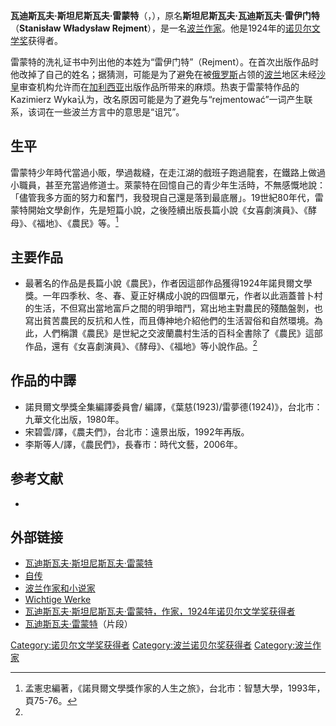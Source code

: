 {{Infobox Biography
| subject_name   = 瓦迪斯瓦夫·雷蒙特
| image_name     = Wyczolkowski-portretReymonta.jpg|frame|right
| image_size     = 
| image_caption  =  
| date_of_birth  = 1841年6月6日
| place_of_birth = Kobiele Wielkie
| date_of_death  = {{death date and age|1910|5|18|1841|6|6|df=y}}
| place_of_death = [[華沙|華沙]]
| occupation     = [[小說家|小說家]]
}}


'''瓦迪斯瓦夫·斯坦尼斯瓦夫·雷蒙特'''（{{lang|pl|'''Władysław Stanisław Reymont'''}}，{{bd|1868年|5月7日|1925年|12月5日|catIdx=R}}），原名'''斯坦尼斯瓦夫·瓦迪斯瓦夫·雷伊门特'''（'''Stanisław Władysław Rejment'''），是一名[[波兰语作家列表|波兰作家]]。他是1924年的[[诺贝尔文学奖|诺贝尔文学奖]]获得者。

雷蒙特的洗礼证书中列出他的本姓为“雷伊门特”（Rejment）。在首次出版作品时他改掉了自己的姓名；据猜测，可能是为了避免在被[[俄罗斯|俄罗斯]]占领的[[波兰|波兰]]地区未经[[沙皇|沙皇]]审查机构允许而在[[加利西亚_(中欧)|加利西亚]]出版作品所带来的麻烦。热衷于雷蒙特作品的Kazimierz Wyka认为，改名原因可能是为了避免与“rejmentować”一词产生联系，该词在一些波兰方言中的意思是“诅咒”。

==生平==
雷蒙特少年時代當過小販，學過裁縫，在走江湖的戲班子跑過龍套，在鐵路上做過小職員，甚至充當過修道士。萊蒙特在回憶自己的青少年生活時，不無感慨地說：「儘管我多方面的努力和奮鬥，我發現自己還是落到最底層」。19世紀80年代，雷蒙特開始文學創作，先是短篇小說，之後陸續出版長篇小說《女喜劇演員》、《酵母》、《福地》、《農民》等。<ref name="name">孟憲忠編著，《諾貝爾文學獎作家的人生之旅》，台北市：智慧大學，1993年，頁75-76。</ref>

==主要作品==
*最著名的作品是長篇小說《農民》，作者因這部作品獲得1924年諾貝爾文學獎。一年四季秋、冬、春、夏正好構成小說的四個單元，作者以此涵蓋普卜村的生活，不但寫出當地富戶之間的明爭暗鬥，寫出地主對農民的殘酷盤剝，也寫出貧苦農民的反抗和人性，而且傳神地介紹他們的生活習俗和自然環境。為此，人們稱讚《農民》是世紀之交波蘭農村生活的百科全書除了《農民》這部作品，還有《女喜劇演員》、《酵母》、《福地》等小說作品。<ref name="name" />

==作品的中譯==
*諾貝爾文學獎全集編譯委員會/ 編譯，《葉慈(1923)/雷夢德(1924)》，台北市：九華文化出版，1980年。
*宋碧雲/譯，《農夫們》，台北市：遠景出版，1992年再版。
*李斯等人/譯，《農民們》，長春市：時代文藝，2006年。

== 参考文献 ==
<references />
<div class="references-small">
* {{cite web|url=http://nobelprize.org/nobel_prizes/literature/laureates/1924/reymont-autobio.html|title=Wladyslaw Reymont - Autobiography|trans_title=瓦迪斯瓦夫·雷蒙特的自传|publisher=诺贝尔奖网站|accessdate=2007年10月30日|archive-date=2013年1月3日|archive-url=https://web.archive.org/web/20130103215326/http://www.nobelprize.org/nobel_prizes/literature/laureates/1924/reymont-autobio.html|dead-url=no}}
</div>

== 外部链接 ==
{{commons|Władysław Reymont|瓦迪斯瓦夫·雷蒙特}}
* [https://web.archive.org/web/20110514005921/http://www.awardt.com/info/Reymont/ 瓦迪斯瓦夫·斯坦尼斯瓦夫·雷蒙特] 
* [https://web.archive.org/web/20120204034937/http://www.awardt.com/info/Reymont2/ 自传] 
* [https://web.archive.org/web/20070928005818/http://www.awardt.com/info/Reymont3/ 波兰作家和小说家] 
* [https://web.archive.org/web/20070928005904/http://www.awardt.com/info/Reymont4/ Wichtige Werke] 
* [https://web.archive.org/web/20070928005831/http://www.awardt.com/info/Reymont5/ 瓦迪斯瓦夫·斯坦尼斯瓦夫·雷蒙特，作家，1924年诺贝尔文学奖获得者] 
* [https://web.archive.org/web/20070928005838/http://www.awardt.com/info/Reymont6/ 瓦迪斯瓦夫·雷蒙特]（片段）

{{诺贝尔文学奖获得者 (1901年-1925年)}}

{{Authority control}}
{{DEFAULTSORT:Reymont, Władysław}}

[[Category:诺贝尔文学奖获得者|Category:诺贝尔文学奖获得者]]
[[Category:波兰诺贝尔奖获得者|Category:波兰诺贝尔奖获得者]]
[[Category:波兰作家|Category:波兰作家]]